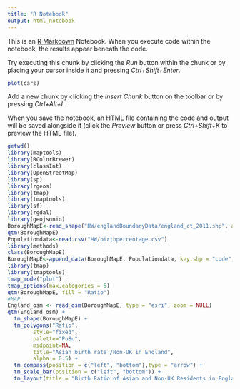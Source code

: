 ```yaml
---
title: "R Notebook"
output: html_notebook
---
```


This is an [R Markdown](http://rmarkdown.rstudio.com) Notebook. When you execute code within the notebook, the results appear beneath the code. 

Try executing this chunk by clicking the *Run* button within the chunk or by placing your cursor inside it and pressing *Ctrl+Shift+Enter*. 

```r
plot(cars)
```

Add a new chunk by clicking the *Insert Chunk* button on the toolbar or by pressing *Ctrl+Alt+I*.

When you save the notebook, an HTML file containing the code and output will be saved alongside it (click the *Preview* button or press *Ctrl+Shift+K* to preview the HTML file).
```r
getwd()
library(maptools)
library(RColorBrewer)
library(classInt)
library(OpenStreetMap)
library(sp)
library(rgeos)
library(tmap)
library(tmaptools)
library(sf)
library(rgdal)
library(geojsonio)
BoroughMapE<-read_shape("HW/englandBoundaryData/england_ct_2011.shp", as.sf= TRUE)
qtm(BoroughMapE)
Populationdata<-read.csv("HW/birthpercentage.csv")
library(methods)
class(BoroughMapE)
BoroughMapE<-append_data(BoroughMapE, Populationdata, key.shp = "code", key.data = "Code", ignore.duplicates = TRUE)                         
library(tmap)
library(tmaptools)
tmap_mode("plot")
tmap_options(max.categories = 5)
qtm(BoroughMapE, fill = "Ratio")
#MAP
England_osm <- read_osm(BoroughMapE, type = "esri", zoom = NULL)
qtm(England_osm) + 
  tm_shape(BoroughMapE) + 
  tm_polygons("Ratio", 
        style="fixed",
        palette="PuBu",
        midpoint=NA,
        title="Asian birth rate /Non-UK in England",
        alpha = 0.5) + 
  tm_compass(position = c("left", "bottom"),type = "arrow") + 
  tm_scale_bar(position = c("left", "bottom")) +
  tm_layout(title = "Birth Ratio of Asian and Non-UK Residents in England", legend.position = c("left", "bottom"))

```

```r
```